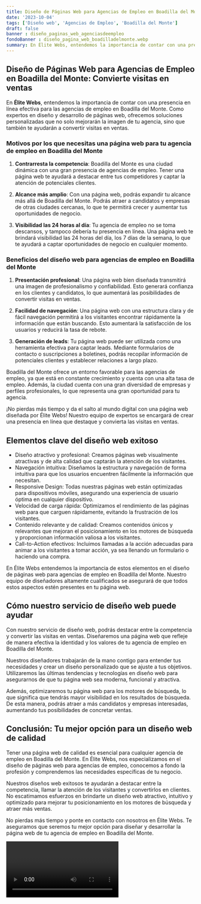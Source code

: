 ```yaml
---
title: Diseño de Páginas Web para Agencias de Empleo en Boadilla del Monte
date: '2023-10-04'
tags: ['Diseño web', 'Agencias de Empleo', 'Boadilla del Monte']
draft: false
banner : diseño_paginas_web_agenciasdeempleo
fondoBanner : diseño_pagina_web_boadilladelmonte.webp
summary: En Élite Webs, entendemos la importancia de contar con una presencia en línea efectiva para las agencias de empleo en Boadilla del Monte. Como expertos en diseño y desarrollo de páginas web, ofrecemos soluciones personalizadas que no solo mejorarán la imagen de tu agencia, sino que también te ayudarán a convertir visitas en ventas.
---
```


## Diseño de Páginas Web para Agencias de Empleo en Boadilla del Monte: Convierte visitas en ventas

En **Élite Webs**, entendemos la importancia de contar con una presencia en línea efectiva para las agencias de empleo en Boadilla del Monte. Como expertos en diseño y desarrollo de páginas web, ofrecemos soluciones personalizadas que no solo mejorarán la imagen de tu agencia, sino que también te ayudarán a convertir visitas en ventas.

### Motivos por los que necesitas una página web para tu agencia de empleo en Boadilla del Monte

1. **Contrarresta la competencia**: Boadilla del Monte es una ciudad dinámica con una gran presencia de agencias de empleo. Tener una página web te ayudará a destacar entre tus competidores y captar la atención de potenciales clientes.

2. **Alcance más amplio**: Con una página web, podrás expandir tu alcance más allá de Boadilla del Monte. Podrás atraer a candidatos y empresas de otras ciudades cercanas, lo que te permitirá crecer y aumentar tus oportunidades de negocio.

3. **Visibilidad las 24 horas al día**: Tu agencia de empleo no se toma descansos, y tampoco debería tu presencia en línea. Una página web te brindará visibilidad las 24 horas del día, los 7 días de la semana, lo que te ayudará a captar oportunidades de negocio en cualquier momento.

### Beneficios del diseño web para agencias de empleo en Boadilla del Monte

1. **Presentación profesional**: Una página web bien diseñada transmitirá una imagen de profesionalismo y confiabilidad. Esto generará confianza en los clientes y candidatos, lo que aumentará las posibilidades de convertir visitas en ventas.

2. **Facilidad de navegación**: Una página web con una estructura clara y de fácil navegación permitirá a los visitantes encontrar rápidamente la información que están buscando. Esto aumentará la satisfacción de los usuarios y reducirá la tasa de rebote.

3. **Generación de leads**: Tu página web puede ser utilizada como una herramienta efectiva para captar leads. Mediante formularios de contacto o suscripciones a boletines, podrás recopilar información de potenciales clientes y establecer relaciones a largo plazo.

Boadilla del Monte ofrece un entorno favorable para las agencias de empleo, ya que está en constante crecimiento y cuenta con una alta tasa de empleo. Además, la ciudad cuenta con una gran diversidad de empresas y perfiles profesionales, lo que representa una gran oportunidad para tu agencia.

¡No pierdas más tiempo y da el salto al mundo digital con una página web diseñada por Élite Webs! Nuestro equipo de expertos se encargará de crear una presencia en línea que destaque y convierta las visitas en ventas.

<GifSeo />

<Cta />

## Elementos clave del diseño web exitoso

- Diseño atractivo y profesional: Creamos páginas web visualmente atractivas y de alta calidad que captarán la atención de los visitantes.
- Navegación intuitiva: Diseñamos la estructura y navegación de forma intuitiva para que los usuarios encuentren fácilmente la información que necesitan.
- Responsive Design: Todas nuestras páginas web están optimizadas para dispositivos móviles, asegurando una experiencia de usuario óptima en cualquier dispositivo.
- Velocidad de carga rápida: Optimizamos el rendimiento de las páginas web para que carguen rápidamente, evitando la frustración de los visitantes.
- Contenido relevante y de calidad: Creamos contenidos únicos y relevantes que mejoran el posicionamiento en los motores de búsqueda y proporcionan información valiosa a los visitantes.
- Call-to-Action efectivos: Incluimos llamadas a la acción adecuadas para animar a los visitantes a tomar acción, ya sea llenando un formulario o haciendo una compra.

En Élite Webs entendemos la importancia de estos elementos en el diseño de páginas web para agencias de empleo en Boadilla del Monte. Nuestro equipo de diseñadores altamente cualificados se asegurará de que todos estos aspectos estén presentes en tu página web.

## Cómo nuestro servicio de diseño web puede ayudar

Con nuestro servicio de diseño web, podrás destacar entre la competencia y convertir las visitas en ventas. Diseñaremos una página web que refleje de manera efectiva la identidad y los valores de tu agencia de empleo en Boadilla del Monte.

Nuestros diseñadores trabajarán de la mano contigo para entender tus necesidades y crear un diseño personalizado que se ajuste a tus objetivos. Utilizaremos las últimas tendencias y tecnologías en diseño web para asegurarnos de que tu página web sea moderna, funcional y atractiva.

Además, optimizaremos tu página web para los motores de búsqueda, lo que significa que tendrás mayor visibilidad en los resultados de búsqueda. De esta manera, podrás atraer a más candidatos y empresas interesadas, aumentando tus posibilidades de concretar ventas.

## Conclusión: Tu mejor opción para un diseño web de calidad

Tener una página web de calidad es esencial para cualquier agencia de empleo en Boadilla del Monte. En Élite Webs, nos especializamos en el diseño de páginas web para agencias de empleo, conocemos a fondo la profesión y comprendemos las necesidades específicas de tu negocio.

Nuestros diseños web exitosos te ayudarán a destacar entre la competencia, llamar la atención de los visitantes y convertirlos en clientes. No escatimamos esfuerzos en brindarte un diseño web atractivo, intuitivo y optimizado para mejorar tu posicionamiento en los motores de búsqueda y atraer más ventas.

No pierdas más tiempo y ponte en contacto con nosotros en Élite Webs. Te aseguramos que seremos tu mejor opción para diseñar y desarrollar la página web de tu agencia de empleo en Boadilla del Monte.

<Video />

<CtaBot job='Agencias de Empleo' city='Boadilla del Monte'/>

<Gmaps query='Boadilla del Monte+españa+maps' />
